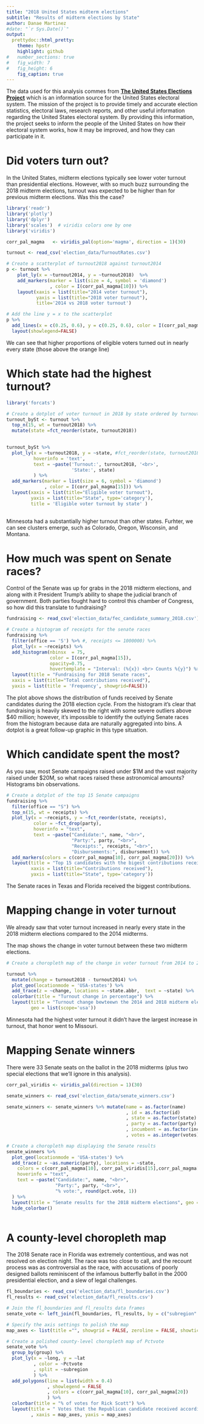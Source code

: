 ```yaml
---
title: "2018 United States midterm elections"
subtitle: "Results of midterm elections by State"
author: Danae Martinez
#date: "`r Sys.Date()`"
output:
  prettydoc::html_pretty:
    theme: hpstr
    highlight: github
#   number_sections: true
#   fig_width: 7
#   fig_height: 6
    fig_caption: true
---
```


The data used for this analysis commes from [**The United States Elections Project**](http://www.electproject.org/2018g) which is an information source for the United States electoral system.  The mission of the project is to provide timely and accurate election statistics, electoral laws, research reports, and other useful information regarding the United States electoral system. By providing this information, the project seeks to inform the people of the United States on how their electoral system works, how it may be improved, and how they can participate in it.

# Did voters turn out?

In the United States, midterm elections typically see lower voter turnout than presidential elections. However, with so much buzz surrounding the 2018 midterm elections, turnout was expected to be higher than for previous midterm elections. Was this the case?

```r

library('readr')
library('plotly')
library('dplyr')
library('scales')  # viridis colors one by one 
library('viridis')

corr_pal_magma   <- viridis_pal(option='magma', direction = 1)(30)

turnout <- read_csv('election_data/TurnoutRates.csv')

# Create a scatterplot of turnout2018 against turnout2014
p <- turnout %>%
    plot_ly(x = ~turnout2014, y = ~turnout2018)  %>%
    add_markers(marker = list(size = 4, symbol = 'diamond')
                , color = I(corr_pal_magma[10])) %>%
    layout(xaxis = list(title="2014 voter turnout"),
           yaxis = list(title="2018 voter turnout"), 
           title='2014 vs 2018 voter turnout')

# Add the line y = x to the scatterplot
p %>%
  add_lines(x = c(0.25, 0.6), y = c(0.25, 0.6), color = I(corr_pal_magma[15])) %>%
  layout(showlegend=FALSE)

```

We can see that higher proportions of eligible voters turned out in nearly every state (those above the orange line)

# Which state had the highest turnout?

```r

library('forcats')

# Create a dotplot of voter turnout in 2018 by state ordered by turnout
turnout_bySt <- turnout %>%
  top_n(15, wt = turnout2018) %>% 
  mutate(state =fct_reorder(state, turnout2018))
  

turnout_bySt %>% 
  plot_ly(x = ~turnout2018, y = ~state, #fct_reorder(state, turnout2018),
          hoverinfo = 'text',
          text = ~paste('Turnout:', turnout2018, '<br>',
                        'State:', state)
          ) %>%
  add_markers(marker = list(size = 6, symbol = 'diamond')
              , color = I(corr_pal_magma[15])) %>%
  layout(xaxis = list(title="Eligible voter turnout"),
         yaxis = list(title="State", type='category'),
         title = 'Eligible voter turnout by state' )
         
```

Minnesota had a substantially higher turnout than other states. Furhter, we can see clusters emerge, such as Colorado, Oregon, Wisconsin, and Montana.

# How much was spent on Senate races?

Control of the Senate was up for grabs in the 2018 midterm elections, and along with it President Trump's ability to shape the judicial branch of government. Both parties fought hard to control this chamber of Congress, so how did this translate to fundraising?


```r

fundraising <- read_csv('election_data/fec_candidate_summary_2018.csv')

# Create a histogram of receipts for the senate races
fundraising %>%
  filter(office == 'S') %>% #, receipts <= 1000000) %>%
  plot_ly(x = ~receipts) %>%
  add_histogram(nbinsx  = 75, 
                color = I(corr_pal_magma[15]), 
                opacity=0.75, 
                hovertemplate = "Interval: (%{x}) <br> Counts %{y}") %>%
  layout(title = "Fundraising for 2018 Senate races",
  xaxis = list(title="Total contributions received"),
  yaxis = list(title = 'Frequency', showgrid=FALSE))

```


The plot above shows the distribution of funds received by Senate candidates during the 2018 election cycle. From the histogram it's clear that fundraising is heavily skewed to the right with some severe outliers above $40 million; however, it's impossible to identify the outlying Senate races from the histogram because data are naturally aggregated into bins. A dotplot is a great follow-up graphic in this type situation.

# Which candidate spent the most?

As you saw, most Senate campaigns raised under \$1M and the vast majority raised under \$20M, so what races raised these astronomical amounts? Histograms bin observations. 

```r

# Create a dotplot of the top 15 Senate campaigns
fundraising %>%
  filter(office == "S") %>%
  top_n(15, wt = receipts) %>%
  plot_ly(x = ~receipts, y = ~fct_reorder(state, receipts),
          color = ~fct_drop(party),
          hoverinfo = "text",
          text = ~paste("Candidate:", name, "<br>",
                        "Party:", party, "<br>",
                        "Receipts:", receipts, "<br>",
                        "Disbursements:", disbursement)) %>%
  add_markers(colors = c(corr_pal_magma[10], corr_pal_magma[20])) %>% 
  layout(title = "Top 15 candidates with the bigest contributions received by state for 2018 senate races", 
         xaxis = list(title="Contributions received"),
         yaxis = list(title="State", type='category'))

```

The Senate races in Texas and Florida received the biggest contributions. 

# Mapping change in voter turnout

We already saw that voter turnout increased in nearly every state in the 2018 midterm elections compared to the 2014 midterms.

The map shows the change in voter turnout between these two midterm elections.


```r

# Create a choropleth map of the change in voter turnout from 2014 to 2018

turnout %>%
  mutate(change = turnout2018 - turnout2014) %>%
  plot_geo(locationmode = 'USA-states') %>%
  add_trace(z = ~change, locations = ~state.abbr,  text = ~state) %>%
  colorbar(title = "Turnout change in percentage") %>% 
  layout(title = "Turnout change bewteewn the 2014 and 2018 midterm election", 
         geo = list(scope='usa'))

```

Minnesota had the highest voter turnout it didn't have the largest increase in turnout, that honor went to Missouri.

# Mapping Senate winners

There were 33 Senate seats on the ballot in the 2018 midterms (plus two special elections that we'll ignore in this analysis). 

```r


corr_pal_viridis <- viridis_pal(direction = 1)(30)

senate_winners <- read_csv('election_data/senate_winners.csv')

senate_winners <- senate_winners %>% mutate(name = as.factor(name)
                                            , id = as.factor(id)
                                            , state = as.factor(state)
                                            , party = as.factor(party)
                                            , incumbent = as.factor(incumbent)
                                            , votes = as.integer(votes))

# Create a choropleth map displaying the Senate results
senate_winners %>%
  plot_geo(locationmode = 'USA-states') %>%
  add_trace(z = ~as.numeric(party), locations = ~state,
    colors = c(corr_pal_magma[10], corr_pal_viridis[15],corr_pal_magma[20]),
    hoverinfo = "text",
    text = ~paste("Candidate:", name, "<br>",
                  "Party:", party, "<br>",
                  "% vote:", round(pct.vote, 1))
  ) %>%
  layout(title = "Senate results for the 2018 midterm elections", geo = list(scope = 'usa')) %>% 
  hide_colorbar()



```

# A county-level choropleth map

The 2018 Senate race in Florida was extremely contentious, and was not resolved on election night. The race was too close to call, and the recount process was as controversial as the race, with accusations of poorly designed ballots reminiscent of the infamous butterfly ballot in the 2000 presidential election, and a slew of legal challenges.


```r

fl_boundaries <- read_csv('election_data/fl_boundaries.csv')
fl_results <- read_csv('election_data/fl_results.csv')

# Join the fl_boundaries and fl_results data frames
senate_vote <- left_join(fl_boundaries, fl_results, by = c("subregion" = "CountyName"))

# Specify the axis settings to polish the map
map_axes <- list(title ="", showgrid = FALSE, zeroline = FALSE, showticklabels = FALSE)

# Create a polished county-level choropleth map of Pctvote
senate_vote %>%
  group_by(group) %>%
  plot_ly(x = ~long, y = ~lat
          , color = ~Pctvote
          , split = ~subregion
          ) %>%
  add_polygons(line = list(width = 0.4)
               , showlegend = FALSE
               , colors = c(corr_pal_magma[10], corr_pal_magma[20])
               ) %>%
  colorbar(title = "% of votes for Rick Scott") %>% 
  layout(title = " Votes that the Republican candidate received according to the pre-recount in Florida"
         , xaxis = map_axes, yaxis = map_axes)

```
